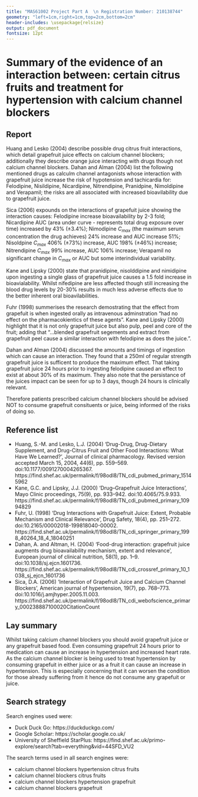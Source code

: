 ```yaml
---
title: "MAS61002 Project Part A  \n Registration Number: 210138744"
geometry: "left=1cm,right=1cm,top=2cm,bottom=2cm"
header-includes: \usepackage{relsize}
output: pdf_document
fontsize: 12pt
---
```



# Summary of the evidence of an interaction between: certain citrus fruits and treatment for hypertension with calcium channel blockers

## Report
Huang and Lesko (2004) describe possible drug citrus fruit interactions, which detail grapefruit juice effects on calcium channel blockers; additionally they describe orange juice interacting with drugs though not calcium channel blockers.  Dahan and Alman (2004) list the following mentioned drugs as calculm channel antagonists whose interaction with grapefruit juice increase the risk of hypotension and tachicardia for: Felodipine, Nisildipine, Nicardipine, Nitrendipine, Pranidpine, Nimoldipine and Verapamil; the risks are all associated with increased bioavilability due to grapefruit juice.

Sica (2006) expounds on the interactions of grapefuit juice showing the interaction causes: Felodipine increase bioavailability by 2-3 fold; Nicardipine AUC (area under curve - represents total drug exposure over time) increased by 43% ($\pm 3.4\%$); Nimodipine $C_{max}$ (the maximum serum concentration the drug achieves) 24% increase and AUC increase 51%; Nisoldpine $C_{max}$ 406% ($\pm 73\%$) increase, AUC 198% ($\pm 46\%$) increase; Nitrendipine  $C_{max}$ 99%  increase, AUC 106% increase; Verapamil no significant change in $C_{max}$ or AUC but some interindividual variability.

Kane and Lipsky (2000) state that pranidipine, nisolddipine and nimidipine upon ingesting a single glass of grapefruit juice causes a 1.5 fold increase in bioavialability.  Whilst nifedipine are less affected though still increasing the blood drug levels by 20-30% results in much less adverse effects due to the better inherent oral bioavilabilities.

Fuhr (1998) summerises the research demostrating that the effect from grapefuit is when ingested orally as intravenous adminstration "had no effect on the pharmacokientics of these agents". Kane and Lipsky (2000) highlight that it is not only grapefruit juice but also pulp, peel and core of the fruit; adding that "...blended grapefruit segements and extract from grapefruit peel cause a similar interaction with felodipine as does the juice.".

Dahan and Alman (2004) discussed the amounts and timings of ingestion which can cause an interaction.  They found that a 250ml of regular strength grapefruit juice is sufficent to produce the maximum effect.  That taking grapefruit juice 24 hours prior to ingesting felodipine caused an effect to exist at about 30% of its maximum.  They also note that the persistance of the juices impact can be seen for up to 3 days, though 24 hours is clinically relevant.

Therefore patients prescribed calcium channel blockers should be advised NOT to consume grapefruit consituents or juice, being informed of the risks of doing so.

\newpage

## Reference list

* Huang, S.-M. and Lesko, L.J. (2004) ‘Drug-Drug, Drug-Dietary Supplement, and Drug-Citrus Fruit and Other Food Interactions: What Have We Learned?’, Journal of clinical pharmacology. Revised version accepted March 15, 2004, 44(6), pp. 559–569. doi:10.1177/0091270004265367. https://find.shef.ac.uk/permalink/f/98odl8/TN_cdi_pubmed_primary_15145962
* Kane, G.C. and Lipsky, J.J. (2000) ‘Drug–Grapefruit Juice Interactions’, Mayo Clinic proceedings, 75(9), pp. 933–942. doi:10.4065/75.9.933. https://find.shef.ac.uk/permalink/f/98odl8/TN_cdi_pubmed_primary_10994829
* Fuhr, U. (1998) ‘Drug Interactions with Grapefruit Juice: Extent, Probable Mechanism and Clinical Relevance’, Drug Safety, 18(4), pp. 251–272. doi:10.2165/00002018-199818040-00002. https://find.shef.ac.uk/permalink/f/98odl8/TN_cdi_springer_primary_1998_40264_18_4_18040251
* Dahan, A. and Altman, H. (2004) ‘Food-drug interaction: grapefruit juice augments drug bioavailability mechanism, extent and relevance’, European journal of clinical nutrition, 58(1), pp. 1–9. doi:10.1038/sj.ejcn.1601736. https://find.shef.ac.uk/permalink/f/98odl8/TN_cdi_crossref_primary_10_1038_sj_ejcn_1601736
* Sica, D.A. (2006) ‘Interaction of Grapefruit Juice and Calcium Channel Blockers’, American journal of hypertension, 19(7), pp. 768–773. doi:10.1016/j.amjhyper.2005.11.003. https://find.shef.ac.uk/permalink/f/98odl8/TN_cdi_webofscience_primary_000238887100020CitationCount

## Lay summary
Whilst taking calcium channel blockers you should avoid grapefruit juice or any grapefruit based food.  Even consuming grapefruit 24 hours prior to medication can cause an increase in hypertension and increased heart rate.  As the calcium channel blocker is being used to treat hypertension by consuming grapefuit in either juice or as a fruit it can cause an increase in hypertension. This is especially concerning that it can worsen the condition for those already suffering from it hence do not consume any grapefuit or juice.

## Search strategy
Search engines used were:

* Duck Duck Go: https://duckduckgo.com/
* Google Scholar: https://scholar.google.co.uk/
* University of Sheffield StarPlus: https://find.shef.ac.uk/primo-explore/search?tab=everything&vid=44SFD_VU2

The search terms used in all search engines were:

* calcium channel blockers hypertension citrus fruits
* calcium channel blockers citrus fruits
* calcium channel blockers hypertension grapefruit
* calcium channel blockers grapefruit
